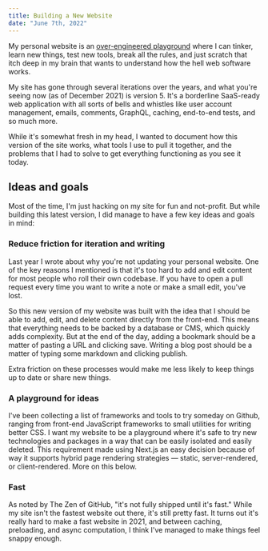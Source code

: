 ```yaml
---
title: Building a New Website
date: "June 7th, 2022"
---
```


My personal website is an [over-engineered playground](https://google.com) where I can tinker, learn new things, test new tools, break all the rules, and just scratch that itch deep in my brain that wants to understand how the hell web software works.

My site has gone through several iterations over the years, and what you're seeing now (as of December 2021) is version 5. It's a borderline SaaS-ready web application with all sorts of bells and whistles like user account management, emails, comments, GraphQL, caching, end-to-end tests, and so much more.

While it's somewhat fresh in my head, I wanted to document how this version of the site works, what tools I use to pull it together, and the problems that I had to solve to get everything functioning as you see it today.

## Ideas and goals

Most of the time, I'm just hacking on my site for fun and not-profit. But while building this latest version, I did manage to have a few key ideas and goals in mind:

### Reduce friction for iteration and writing

Last year I wrote about why you're not updating your personal website. One of the key reasons I mentioned is that it's too hard to add and edit content for most people who roll their own codebase. If you have to open a pull request every time you want to write a note or make a small edit, you've lost.

So this new version of my website was built with the idea that I should be able to add, edit, and delete content directly from the front-end. This means that everything needs to be backed by a database or CMS, which quickly adds complexity. But at the end of the day, adding a bookmark should be a matter of pasting a URL and clicking save. Writing a blog post should be a matter of typing some markdown and clicking publish.

Extra friction on these processes would make me less likely to keep things up to date or share new things.

### A playground for ideas

I've been collecting a list of frameworks and tools to try someday on Github, ranging from front-end JavaScript frameworks to small utilities for writing better CSS. I want my website to be a playground where it's safe to try new technologies and packages in a way that can be easily isolated and easily deleted. This requirement made using Next.js an easy decision because of way it supports hybrid page rendering strategies — static, server-rendered, or client-rendered. More on this below.

### Fast

As noted by The Zen of GitHub, "it's not fully shipped until it's fast." While my site isn't the fastest website out there, it's still pretty fast. It turns out it's really hard to make a fast website in 2021, and between caching, preloading, and async computation, I think I've managed to make things feel snappy enough.

